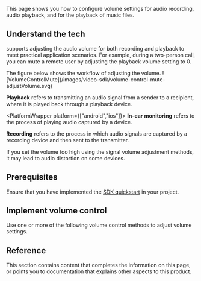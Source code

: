 
This page shows you how to configure volume settings for audio recording, audio playback, and for the playback of music files.

## Understand the tech

<Vg k="COMPANY" /> <Vpd k="SDK"/> supports adjusting the audio volume for both recording and playback to meet practical application scenarios. For example, during a two-person call, you can mute a remote user by adjusting the playback volume setting to 0.

<PlatformWrapper notAllowed="web">
The figure below shows the workflow of adjusting the volume.
![VolumeControlMute](/images/video-sdk/volume-control-mute-adjustVolume.svg)

**Playback** refers to transmitting an audio signal from a sender to a recipient, where it is played back through a playback device.

<PlatformWrapper platform={["android","ios"]}>
**In-ear monitoring** refers to the process of playing audio captured by a device.
</PlatformWrapper>

**Recording** refers to the process in which audio signals are captured by a recording device and then sent to the transmitter.

<Admonition type="caution" title="Caution">If you set the volume too high using the signal volume adjustment methods, it may lead to audio distortion on some devices.</Admonition>
</PlatformWrapper>

## Prerequisites
Ensure that you have implemented the [SDK quickstart](../get-started/get-started-sdk) in your project. 

## Implement volume control
<PlatformWrapper notAllowed="blueprint">
Use one or more of the following volume control methods to adjust volume settings.
</PlatformWrapper>

<ProjectImplement/>

## Reference
This section contains content that completes the information on this page, or points you to documentation that explains other aspects to this product.

<Reference/>
